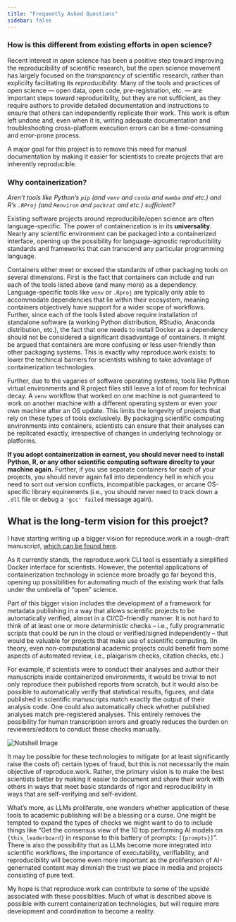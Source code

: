 ```yaml
---
title: "Frequently Asked Questions"
sidebar: false
---
```


    
### How is this different from existing efforts in open science?

Recent interest in *open* science has been a positive step toward improving the reproducibility of scientific research, but the open science movement has largely focused on the *transparency* of scientific research, rather than explicilty facilitating its *reproducibility*. Many of the tools and practices of open science --- open data, open code, pre-registration, etc. --- are important steps toward reproducibility, but they are not sufficient, as they require authors to provide detailed documentation and instructions to ensure that others can independently replicate their work. This work is often left undone and, even when it is, writing adequate documentation and troubleshooting cross-platform execution errors can be a time-consuming and error-prone process.

A major goal for this project is to remove this need for manual documentation by making it easier for scientists to create projects that are inherently reproducible. 

### Why containerization? 

*Aren't tools like Python's `pip` (and `venv` and `conda` and `mamba` and etc.) and R's `.RProj` (and `Renviron` and `packrat` and etc.) sufficient?*

Existing software projects around reproducibile/open science are often language-specific. The power of containerization is in its **universality**. Nearly any scientific environment can be packaged into a containerized interface, opening up the possibility for language-agnostic reproducibility standards and frameworks that can transcend any particular programming language. 

Containers either meet or exceed the standards of other packaging tools on several dimensions. First is the fact that containers can include and run each of the tools listed above (and many more) as a dependency. Language-specific tools like `venv` or `.Rproj` are typically only able to accommodate dependencies that lie within their ecosystem, meaning containers objectively have support for a wider scope of workflows. Further, since each of the tools listed above require installation of standalone software (a working Python distribution, RStudio, Anaconda distribution, etc.), the fact that one needs to install Docker as a dependency should not be considered a significant disadvantage of containers. 
It might be argued that containers are more confusing or less user-friendly than other packaging systems. This is exactly why reproduce.work exists: to lower the techincal barriers for scientists wishing to take advantage of containerization technologies. 

Further, due to the vagaries of software operating systems, tools like Python virtual environments and R project files still leave a lot of room for technical decay. A `venv` workflow that worked on one machine is not guaranteed to work on another machine with a different operating system or even your own machine after an OS update. This limits the longevity of projects that rely on these types of tools exclusively. By packaging scientific computing environments into containers, scientists can ensure that their analyses can be replicated exactly, irrespective of changes in underlying technology or platforms.

**If you adopt containerization in earnest, you should never need to install Python, R, or any other scientific computing software direclty to your machine again.** Further, if you use separate containers for each of your projects, you should never again fall into dependency hell in which you need to sort out version conflicts, incompatible packages, or arcane OS-specific library equirements (i.e., you should never need to track down a `.dll` file or debug a `'gcc' failed` message again).




## What is the long-term vision for this proejct?

I have starting writing up a bigger vision for reproduce.work in a rough-draft manuscript, [which can be found here](/files/media/rw-manuscript-alpha.pdf).

As it currently stands, the reproduce.work CLI tool is essentially a simplified Docker interface for scientists. However, the potential applications of containerization technology in science more broadly go far beyond this, opening up possibilities for automating much of the existing work that falls under the umbrella of "open" science. 

Part of this bigger vision includes the development of a framework for metadata publishing in a way that allows scientific projects to be automatically verified, almost in a CI/CD-friendly manner. It is not hard to think of at least one or more *deterministic* checks -- i.e., fully programmatic scripts that could be run in the cloud or verified/signed independently --  that would be valuable for projects that make use of scientific computing. (In theory, even non-computational academic projects could benefit from some aspects of automated review, i.e., plaigarism checks, citation checks, etc.)

For example, if scientists were to conduct their analyses and author their manuscripts inside containerized environments, it would be trivial to not only reproduce their published reports from scratch, but it would also be possible to automatically verify that statistical results, figures, and data published in scientific manuscripts match exactly the output of their analysis code. One could also automatically check whether published analyses match pre-registered analyses. This entirely removes the possibility for human transcription errors and greatly reduces the burden on reviewers/editors to conduct these checks manually. 

<div class="bleedover-image-wrapper">
<img src="/files/img/nutshell.png" alt="Nutshell Image" />
</div>

It may be possible for these technologies to mitigate (or at least significantly raise the costs of) certain types of fraud, but this is not necessarily the main objective of reproduce.work. Rather, the primary vision is to make the best scientists better by making it easier to document and share their work with others in ways that meet basic standards of rigor and reproducibility in ways that are self-verifying and self-evident.

What's more, as LLMs proliferate, one wonders whether application of these tools to academic publishing will be a blessing or a curse. One might be tempted to expand the types of checks we might want to do to include things like "Get the consensus view of the 10 top performing AI models on `{this_leaderboard}` in response to this battery of prompts: `[{prompts}]`". There is also the possibility that as LLMs become more integrated into scientific workflows, the importance of executability, verifiability, and reproducibility will become even more important as the proliferation of AI-genernated content may diminish the trust we place in media and projects consisting of pure text. 

My hope is that reproduce.work can contribute to some of the upside associated with these possiblities. Much of what is described above is possible with current containerization technologies, but will require more development and coordination to become a reality. 
